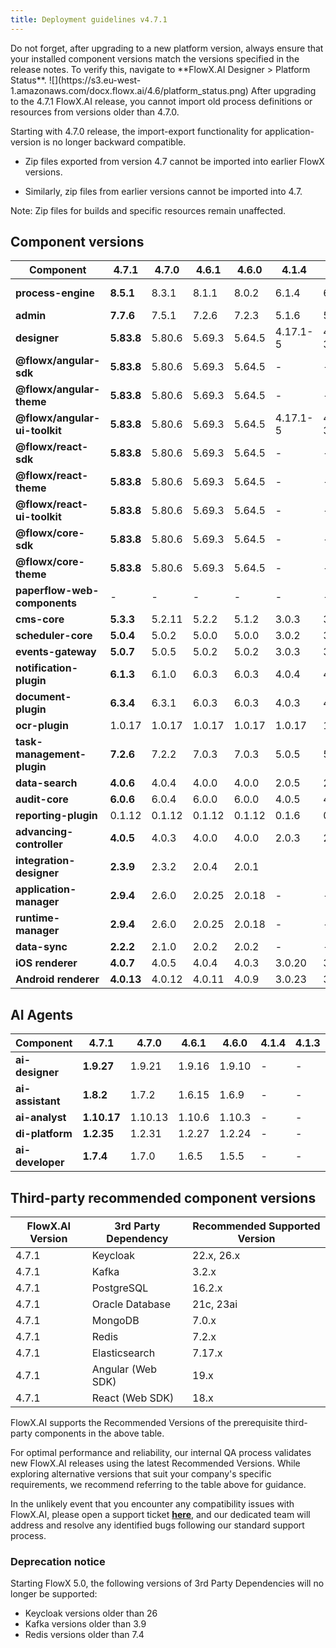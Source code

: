 ```yaml
---
title: Deployment guidelines v4.7.1
---
```


<Info>
  Do not forget, after upgrading to a new platform version, always ensure that your installed component versions match the versions specified in the release notes. To verify this, navigate to **FlowX.AI Designer > Platform Status**.
</Info>

<Frame>
  ![](https://s3.eu-west-1.amazonaws.com/docx.flowx.ai/4.6/platform_status.png)
</Frame>

<Warning>
  After upgrading to the 4.7.1 FlowX.AI release, you cannot import old process definitions or resources from versions older than 4.7.0.

Starting with 4.7.0 release, the import-export functionality for application-version is no longer backward compatible.

  * Zip files exported from version 4.7 cannot be imported into earlier FlowX versions.

  * Similarly, zip files from earlier versions cannot be imported into 4.7.

  Note: Zip files for builds and specific resources remain unaffected.
</Warning>

## Component versions

| Component                     | 4.7.1      | 4.7.0  | 4.6.1  | 4.6.0  | 4.1.4    | 4.1.3    | 4.1.2    | 4.1.1  | 4.1    | 4.0        | 3.4.7     | 3.4.6     | 3.4.5     | 3.4.4     | 3.4.3   | 3.4.2  | 3.4.1  | 3.4.0  | 3.3.0   | 3.2.0  | 3.1.0  | 3.0.0  |
| ----------------------------- | ---------- | ------ | ------ | ------ | -------- | -------- | -------- | ------ | ------ | ---------- | --------- | --------- | --------- | --------- | ------- | ------ | ------ | ------ | ------- | ------ | ------ | ------ |
| **process-engine**            | **8.5.1**  | 8.3.1  | 8.1.1  | 8.0.2  | 6.1.4    | 6.1.3    | 6.1.2    | 6.0.3  | 5.10.3 | 4.3.5-2v11 | 4.3.5-2v6 | 4.3.5-2v2 | 4.3.5-2v1 | 4.3.5     | 4.3.2   | 4.3.1  | 4.1.0  | 3.6.0  | 2.2.1   | 2.1.2  | 2.0.7  |        |
| **admin**                     | **7.7.6**  | 7.5.1  | 7.2.6  | 7.2.3  | 5.1.6    | 5.1.5    | 5.1.4    | 5.1.3  | 5.0.9  | 4.6.10     | 3.3.19-6  | 3.3.19-4  | 3.3.19-3  | 3.3.19-1  | 3.3.19  | 3.3.10 | 3.3.7  | 3.1.1  | 2.5.2   | 2.2.2  | 2.1.3  | 2.0.8  |
| **designer**                  | **5.83.8** | 5.80.6 | 5.69.3 | 5.64.5 | 4.17.1-5 | 4.17.1-3 | 4.17.1-2 | 4.17.1 | 4.17.1 | 4.0.1      | 3.35.18-5 | 3.35.18-3 | 3.35.18-2 | 3.35.18-1 | 3.35.18 | 3.35.9 | 3.35.6 | 3.33.2 | 3.28.11 | 3.21.1 | 3.15.1 | 3.2.1  |
| **@flowx/angular-sdk**        | **5.83.8** | 5.80.6 | 5.69.3 | 5.64.5 | -        | -        |          |        |        |            |           |           |           |           |         |        |        |        |         |        |        |        |
| **@flowx/angular-theme**      | **5.83.8** | 5.80.6 | 5.69.3 | 5.64.5 | -        | -        |          |        |        |            |           |           |           |           |         |        |        |        |         |        |        |        |
| **@flowx/angular-ui-toolkit** | **5.83.8** | 5.80.6 | 5.69.3 | 5.64.5 | 4.17.1-5 | 4.17.1-3 | 4.17.1-2 | 4.17.1 | 4.17.1 | 4.0.1      | 3.35.18-5 | 3.35.18-3 | 3.35.18-2 | 3.35.18-1 | 3.35.18 | 3.35.9 | 3.35.6 | 3.33.2 | 3.28.11 | 3.21.1 | 3.15.1 | 3.2.1  |
| **@flowx/react-sdk**          | **5.83.8** | 5.80.6 | 5.69.3 | 5.64.5 | -        | -        | -        | -      | -      | -          | -         | -         | -         | -         | -       | -      | -      | -      | -       | -      | -      |        |
| **@flowx/react-theme**        | **5.83.8** | 5.80.6 | 5.69.3 | 5.64.5 | -        | -        | -        | -      | -      | -          | -         | -         | -         | -         | -       | -      | -      | -      | -       | -      | -      |        |
| **@flowx/react-ui-toolkit**   | **5.83.8** | 5.80.6 | 5.69.3 | 5.64.5 | -        | -        | -        | -      | -      | -          | -         | -         | -         | -         | -       | -      | -      | -      | -       | -      | -      |        |
| **@flowx/core-sdk**           | **5.83.8** | 5.80.6 | 5.69.3 | 5.64.5 | -        | -        | -        | -      | -      | -          | -         | -         | -         | -         | -       | -      | -      | -      | -       | -      | -      |        |
| **@flowx/core-theme**         | **5.83.8** | 5.80.6 | 5.69.3 | 5.64.5 | -        | -        | -        | -      | -      | -          | -         | -         | -         | -         | -       | -      | -      | -      | -       | -      | -      |        |
| **paperflow-web-components**  | -          | -      | -      | -      | -        | -        | -        | -      | -      | 3.35.18-5  | 3.35.18-5 | 3.35.18-3 | 3.35.18-2 | 3.35.18-1 | 3.35.18 | 3.35.9 | 3.35.6 | 3.33.2 | 3.28.11 | 3.21.1 | 3.15.1 | 3.2.1  |
| **cms-core**                  | **5.3.3**  | 5.2.11 | 5.2.2  | 5.1.2  | 3.0.3    | 3.0.2    | 3.0.2    | 3.0.2  | 3.0.1  | 2.2.5      | 1.3.9     | 1.3.9     | 1.3.9     | 1.3.9     | 1.3.9   | 1.3.9  | 1.3.9  | 1.3.6  | 1.3.0   | 1.2.0  | 1.0.3  | 1.0.2  |
| **scheduler-core**            | **5.0.4**  | 5.0.2  | 5.0.0  | 5.0.0  | 3.0.2    | 3.0.1    | 3.0.1    | 3.0.1  | 3.0.0  | 2.1.4      | 1.2.4     | 1.2.4     | 1.2.4     | 1.2.4     | 1.2.4   | 1.2.4  | 1.2.4  | 1.1.0  | 1.0.4   | 1.0.4  | 1.0.4  | 1.0.1  |
| **events-gateway**            | **5.0.7**  | 5.0.5  | 5.0.2  | 5.0.2  | 3.0.3    | 3.0.2    | 3.0.2    | 3.0.2  | 3.0.0  | 2.0.4      | 1.1.0     | 1.1.0     | 1.1.0     | 1.1.0     | 1.1.0   | 1.1.0  | 1.1.0  | 1.0.6  | 1.0.2   | -      | -      | -      |
| **notification-plugin**       | **6.1.3**  | 6.1.0  | 6.0.3  | 6.0.3  | 4.0.4    | 4.0.3    | 4.0.3    | 4.0.3  | 4.0.1  | 3.0.6      | 2.0.9     | 2.0.9     | 2.0.9     | 2.0.9     | 2.0.9   | 2.0.8  | 2.0.8  | 2.0.5  | 2.0.4   | 2.0.4  | 2.0.3  | 2.0.1  |
| **document-plugin**           | **6.3.4**  | 6.3.1  | 6.0.3  | 6.0.3  | 4.0.3    | 4.0.2    | 4.0.2    | 4.0.2  | 4.0.0  | 3.0.6      | 2.0.10-1  | 2.0.10    | 2.0.10    | 2.0.10    | 2.0.10  | 2.0.8  | 2.0.8  | 2.0.6  | 2.0.4   | 2.0.3  | 2.0.3  | 2.0.2  |
| **ocr-plugin**                | 1.0.17     | 1.0.17 | 1.0.17 | 1.0.17 | 1.0.17   | 1.0.17   | 1.0.17   | 1.0.17 | 1.0.17 | 1.0.17     | 1.0.15    | 1.0.12    | 1.0.12    | 1.0.12    | 1.0.12  | 1.0.12 | 1.0.12 | 1.0.8  | 1.0.8   | 1.0.2  | 0.1.33 | 0.1.33 |
| **task-management-plugin**    | **7.2.6**  | 7.2.2  | 7.0.3  | 7.0.3  | 5.0.5    | 5.0.4    | 5.0.4    | 5.0.4  | 5.0.2  | 4.0.5      | 3.0.3     | 3.0.3     | 3.0.3     | 3.0.3     | 3.0.3   | 3.0.3  | 3.0.3  | 3.0.0  | 2.1.2   | 1.0.4  | 1.0.4  | 1.0.1  |
| **data-search**               | **4.0.6**  | 4.0.4  | 4.0.0  | 4.0.0  | 2.0.5    | 2.0.4    | 2.0.4    | 2.0.4  | 2.0.3  | 1.0.6      | 0.2.8     | 0.2.8     | 0.2.8     | 0.2.6     | 0.2.6   | 0.2.6  | 0.2.6  | 0.2.3  | 0.2.0   | 0.1.4  | 0.1.4  | 0.1.3  |
| **audit-core**                | **6.0.6**  | 6.0.4  | 6.0.0  | 6.0.0  | 4.0.5    | 4.0.4    | 4.0.4    | 4.0.4  | 4.0.3  | 3.1.4      | 2.2.0     | 2.2.0     | 2.2.0     | 2.2.0     | 2.2.0   | 2.1.3  | 2.1.3  | 2.1.0  | 1.0.6   | 1.0.5  | 1.0.4  | 1.0.1  |
| **reporting-plugin**          | 0.1.12     | 0.1.12 | 0.1.12 | 0.1.12 | 0.1.6    | 0.1.6    | 0.1.6    | 0.1.6  | 0.1.6  | 0.1.5      | 0.1.2     | 0.1.2     | 0.1.2     | 0.1.2     | 0.1.2   | 0.1.2  | 0.1.2  | 0.1.2  | 0.0.40  | 0.0.40 | 0.0.40 | 0.0.39 |
| **advancing-controller**      | **4.0.5**  | 4.0.3  | 4.0.0  | 4.0.0  | 2.0.3    | 2.0.2    | 2.0.2    | 2.0.2  | 2.0.0  | 1.1.4      | 0.3.5-1   | 0.3.5     | 0.3.5     | 0.3.5     | 0.3.5   | 0.3.5  | 0.3.5  | 0.3.2  | 0.3.0   | 0.1.4  | 0.1.4  | 0.1.2  |
| **integration-designer**      | **2.3.9**  | 2.3.2  | 2.0.4  | 2.0.1  |          |          |          |        |        |            |           |           |           |           |         |        |        |        |         |        |        |        |
| **application-manager**       | **2.9.4**  | 2.6.0  | 2.0.25 | 2.0.18 | -        | -        | -        | -      | -      | -          | -         | -         | -         | -         | -       | -      | -      | -      | -       | -      | -      |        |
| **runtime-manager**           | **2.9.4**  | 2.6.0  | 2.0.25 | 2.0.18 | -        | -        | -        | -      | -      | -          | -         | -         | -         | -         | -       | -      | -      | -      | -       | -      | -      |        |
| **data-sync**                 | **2.2.2**  | 2.1.0  | 2.0.2  | 2.0.2  | -        | -        | -        | -      | -      | -          | -         | -         | -         | -         | -       | -      | -      | -      | -       | -      | -      |        |
| **iOS renderer**              | **4.0.7**  | 4.0.5  | 4.0.4  | 4.0.3  | 3.0.20   | 3.0.20   | 3.0.20   | 3.0.20 | 3.0.20 | 3.0.0      | 2.3.0     | 2.3.0     | 2.3.0     | 2.3.0     | 2.3.0   | 2.3.0  | 2.3.0  | 2.3.0  | 2.1.0   | 2.0.1  | 2.0.0  | 2.0.0  |
| **Android renderer**          | **4.0.13** | 4.0.12 | 4.0.11 | 4.0.9  | 3.0.23   | 3.0.23   | 3.0.23   | 3.0.23 | 3.0.23 | 3.0.0      | 2.1.4     | 2.1.4     | 2.1.4     | 2.1.4     | 2.1.4   | 2.1.4  | 2.1.4  | 2.1.4  | 2.0.1   | 2.0.1  | 2.0.1  | 2.0.1  |


## AI Agents

| Component        | 4.7.1       | 4.7.0   | 4.6.1  | 4.6.0  | 4.1.4 | 4.1.3 | 4.1.2 | 4.1.1 | 4.1 | 4.0 | 3.4.7 | 3.4.6 | 3.4.5 | 3.4.4 | 3.4.3 | 3.4.2 | 3.4.1 | 3.4.0 | 3.3.0 | 3.2.0 | 3.1.0 | 3.0.0 |
| ---------------- | ----------- | ------- | ------ | ------ | ----- | ----- | ----- | ----- | --- | --- | ----- | ----- | ----- | ----- | ----- | ----- | ----- | ----- | ----- | ----- | ----- | ----- |
| **ai-designer**  | **1.9.27**  | 1.9.21  | 1.9.16 | 1.9.10 | -     | -     | -     | -     | -   | -   | -     | -     | -     | -     | -     | -     | -     | -     | -     | -     | -     |       |
| **ai-assistant** | **1.8.2**   | 1.7.2   | 1.6.15 | 1.6.9  | -     | -     | -     | -     | -   | -   | -     | -     | -     | -     | -     | -     | -     | -     | -     | -     | -     |       |
| **ai-analyst**   | **1.10.17** | 1.10.13 | 1.10.6 | 1.10.3 | -     | -     | -     | -     | -   | -   | -     | -     | -     | -     | -     | -     | -     | -     | -     | -     | -     |       |
| **di-platform**  | **1.2.35**  | 1.2.31  | 1.2.27 | 1.2.24 | -     | -     | -     | -     | -   | -   | -     | -     | -     | -     | -     | -     | -     | -     | -     | -     | -     |       |
| **ai-developer** | **1.7.4**   | 1.7.0   | 1.6.5  | 1.5.5  | -     | -     | -     | -     | -   | -   | -     | -     | -     | -     | -     | -     | -     | -     | -     | -     | -     |       |

## Third-party recommended component versions

| FlowX.AI Version | 3rd Party Dependency | Recommended Supported Version |
| ---------------- | -------------------- | ----------------------------- |
| 4.7.1            | Keycloak             | 22.x, 26.x                    |
| 4.7.1            | Kafka                | 3.2.x                         |
| 4.7.1            | PostgreSQL           | 16.2.x                        |
| 4.7.1            | Oracle Database      | 21c, 23ai                     |
| 4.7.1            | MongoDB              | 7.0.x                         |
| 4.7.1            | Redis                | 7.2.x                         |
| 4.7.1            | Elasticsearch        | 7.17.x                        |
| 4.7.1            | Angular (Web SDK)    | 19.x                          |
| 4.7.1            | React (Web SDK)      | 18.x                          |

<Info>
  FlowX.AI supports the Recommended Versions of the prerequisite third-party components in the above table.

  For optimal performance and reliability, our internal QA process validates new FlowX.AI releases using the latest Recommended Versions. While exploring alternative versions that suit your company's specific requirements, we recommend referring to the table above for guidance.

  In the unlikely event that you encounter any compatibility issues with FlowX.AI, please open a support ticket [**here**](https://flowxai.zendesk.com/), and our dedicated team will address and resolve any identified bugs following our standard support process.
</Info>

### Deprecation notice 

<Warning>
Starting FlowX 5.0, the following versions of 3rd Party Dependencies will no longer be supported:

* Keycloak versions older than 26
* Kafka versions older than 3.9
* Redis versions older than 7.4
</Warning>




